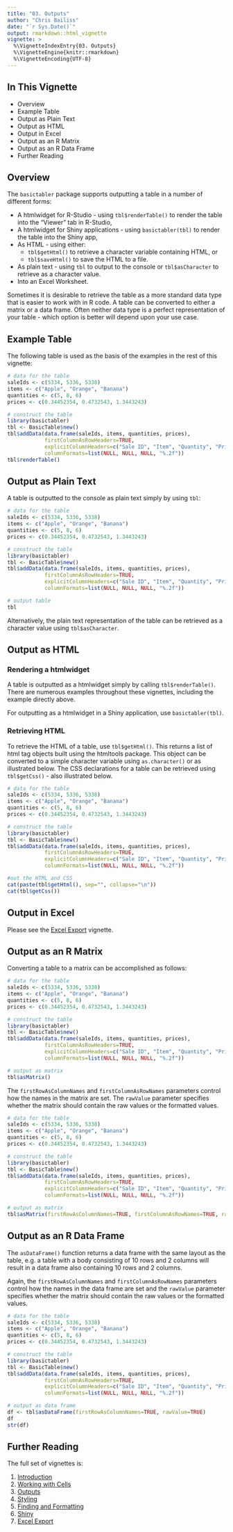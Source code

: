 ---
title: "03. Outputs"
author: "Chris Bailiss"
date: "`r Sys.Date()`"
output: rmarkdown::html_vignette
vignette: >
  %\VignetteIndexEntry{03. Outputs}
  %\VignetteEngine{knitr::rmarkdown}
  %\VignetteEncoding{UTF-8}
---

## In This Vignette

* Overview
* Example Table
* Output as Plain Text
* Output as HTML
* Output in Excel
* Output as an R Matrix
* Output as an R Data Frame
* Further Reading

## Overview

The `basictabler` package supports outputting a table in a number of different forms:

- A htmlwidget for R-Studio - using `tbl$renderTable()` to render the table into the "Viewer" tab in R-Studio,
- A htmlwidget for Shiny applications - using `basictabler(tbl)` to render the table into the Shiny app,
- As HTML - using either:
    + `tbl$getHtml()` to retrieve a character variable containing HTML, or
    + `tbl$saveHtml()` to save the HTML to a file.
- As plain text - using `tbl` to output to the console or `tbl$asCharacter` to retrieve as a character value.
- Into an Excel Worksheet.

Sometimes it is desirable to retrieve the table as a more standard data type that is easier to work with in R code.  A table can be converted to either a matrix or a data frame.  Often neither data type is a perfect representation of your table - which option is better will depend upon your use case.

## Example Table

The following table is used as the basis of the examples in the rest of this vignette:

```{r, message=FALSE, warning=FALSE}
# data for the table
saleIds <- c(5334, 5336, 5338)
items <- c("Apple", "Orange", "Banana")
quantities <- c(5, 8, 6)
prices <- c(0.34452354, 0.4732543, 1.3443243)

# construct the table
library(basictabler)
tbl <- BasicTable$new()
tbl$addData(data.frame(saleIds, items, quantities, prices), 
            firstColumnAsRowHeaders=TRUE,
            explicitColumnHeaders=c("Sale ID", "Item", "Quantity", "Price"),
            columnFormats=list(NULL, NULL, NULL, "%.2f"))
tbl$renderTable()
```

## Output as Plain Text

A table is outputted to the console as plain text simply by using `tbl`:

```{r, message=FALSE, warning=FALSE, comment=""}
# data for the table
saleIds <- c(5334, 5336, 5338)
items <- c("Apple", "Orange", "Banana")
quantities <- c(5, 8, 6)
prices <- c(0.34452354, 0.4732543, 1.3443243)

# construct the table
library(basictabler)
tbl <- BasicTable$new()
tbl$addData(data.frame(saleIds, items, quantities, prices), 
            firstColumnAsRowHeaders=TRUE,
            explicitColumnHeaders=c("Sale ID", "Item", "Quantity", "Price"),
            columnFormats=list(NULL, NULL, NULL, "%.2f"))

# output table
tbl
```

Alternatively, the plain text representation of the table can be retrieved as a character value using `tbl$asCharacter`.

## Output as HTML

### Rendering a htmlwidget

A table is outputted as a htmlwidget simply by calling `tbl$renderTable()`.  There are numerous examples throughout these vignettes, including the example directly above.

For outputting as a htmlwidget in a Shiny application, use `basictabler(tbl)`.

### Retrieving HTML

To retrieve the HTML of a table, use `tbl$getHtml()`.  This returns a list of html tag objects built using the htmltools package.  This object can be converted to a simple character variable using `as.character()` or as illustrated below.  The CSS declarations for a table can be retrieved using `tbl$getCss()` - also illustrated below.

```{r, message=FALSE, warning=FALSE, comment=""}
# data for the table
saleIds <- c(5334, 5336, 5338)
items <- c("Apple", "Orange", "Banana")
quantities <- c(5, 8, 6)
prices <- c(0.34452354, 0.4732543, 1.3443243)

# construct the table
library(basictabler)
tbl <- BasicTable$new()
tbl$addData(data.frame(saleIds, items, quantities, prices), 
            firstColumnAsRowHeaders=TRUE,
            explicitColumnHeaders=c("Sale ID", "Item", "Quantity", "Price"),
            columnFormats=list(NULL, NULL, NULL, "%.2f"))

#out the HTML and CSS
cat(paste(tbl$getHtml(), sep="", collapse="\n"))
cat(tbl$getCss())
```

## Output in Excel

Please see the [Excel Export](v07-excelexport.html) vignette.

## Output as an R Matrix

Converting a table to a matrix can be accomplished as follows:

```{r, message=FALSE, warning=FALSE, eval=TRUE, comment=""}
# data for the table
saleIds <- c(5334, 5336, 5338)
items <- c("Apple", "Orange", "Banana")
quantities <- c(5, 8, 6)
prices <- c(0.34452354, 0.4732543, 1.3443243)

# construct the table
library(basictabler)
tbl <- BasicTable$new()
tbl$addData(data.frame(saleIds, items, quantities, prices), 
            firstColumnAsRowHeaders=TRUE,
            explicitColumnHeaders=c("Sale ID", "Item", "Quantity", "Price"),
            columnFormats=list(NULL, NULL, NULL, "%.2f"))

# output as matrix
tbl$asMatrix()
```

The `firstRowAsColumnNames` and `firstColumnAsRowNames` parameters control how the names in the matrix are set.  The `rawValue` parameter specifies whether the matrix should contain the raw values or the formatted values.

```{r, message=FALSE, warning=FALSE, eval=TRUE, comment=""}
# data for the table
saleIds <- c(5334, 5336, 5338)
items <- c("Apple", "Orange", "Banana")
quantities <- c(5, 8, 6)
prices <- c(0.34452354, 0.4732543, 1.3443243)

# construct the table
library(basictabler)
tbl <- BasicTable$new()
tbl$addData(data.frame(saleIds, items, quantities, prices), 
            firstColumnAsRowHeaders=TRUE,
            explicitColumnHeaders=c("Sale ID", "Item", "Quantity", "Price"),
            columnFormats=list(NULL, NULL, NULL, "%.2f"))

# output as matrix
tbl$asMatrix(firstRowAsColumnNames=TRUE, firstColumnAsRowNames=TRUE, rawValue=TRUE)
```

## Output as an R Data Frame

The `asDataFrame()` function returns a data frame with the same layout as the table, e.g. a table with a body consisting of 10 rows and 2 columns will result in a data frame also containing 10 rows and 2 columns.

Again, the `firstRowAsColumnNames` and `firstColumnAsRowNames` parameters control how the names in the data frame are set and the `rawValue` parameter specifies whether the matrix should contain the raw values or the formatted values.

```{r, message=FALSE, warning=FALSE, eval=TRUE, comment=""}
# data for the table
saleIds <- c(5334, 5336, 5338)
items <- c("Apple", "Orange", "Banana")
quantities <- c(5, 8, 6)
prices <- c(0.34452354, 0.4732543, 1.3443243)

# construct the table
library(basictabler)
tbl <- BasicTable$new()
tbl$addData(data.frame(saleIds, items, quantities, prices), 
            firstColumnAsRowHeaders=TRUE,
            explicitColumnHeaders=c("Sale ID", "Item", "Quantity", "Price"),
            columnFormats=list(NULL, NULL, NULL, "%.2f"))

# output as data frame
df <- tbl$asDataFrame(firstRowAsColumnNames=TRUE, rawValue=TRUE)
df
str(df)
```

## Further Reading

The full set of vignettes is:

1. [Introduction](v01-introduction.html)
2. [Working with Cells](v02-workingwithcells.html)
3. [Outputs](v03-outputs.html)
4. [Styling](v04-styling.html)
5. [Finding and Formatting](v05-findingandformatting.html)
6. [Shiny](v06-shiny.html)
7. [Excel Export](v07-excelexport.html)
